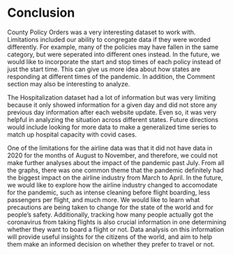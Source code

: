 # Conclusion

County Policy Orders was a very interesting dataset to work with. Limitations included our ability to congregate data if they were worded differently. For example, many of the policies may have fallen in the same category, but were seperated into different ones instead. In the future, we would like to incorporate the start and stop times of each policy instead of just the start time. This can give us more idea about how states are responding at different times of the pandemic. In addition, the Comment section may also be interesting to analyze. <br>

The Hospitalization dataset had a lot of information but was very limiting because it only showed information for a given day and did not store any previous day information after each website update. Even so, it was very helpful in analyzing the situation across different states. Future directions would include looking for more data to make a generalized time series to match up hospital capacity with covid cases. <br>

One of the limitations for the airline data was that it did not have data in 2020 for the months of August to November, and therefore, we could not make further analyses about the impact of the pandemic past July. From all the graphs, there was one common theme that the pandemic definitely had the biggest impact on the airline industry from March to April.  In the future, we would like to explore how the airline industry changed to accomodate for the pandemic, such as intense cleaning before flight boarding, less passengers per flight, and much more. We would like to learn what precautions are being taken to change for the state of the world and for people's safety. Additionally, tracking how many people actually got the coronavirus from taking flights is also crucial information in one determining whether they want to board a flight or not. Data analysis on this information will provide useful insights for the citizens of the world, and aim to help them make an informed decision on whether they prefer to travel or not. 
